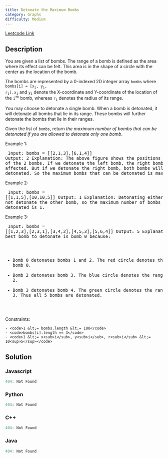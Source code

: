 ```yaml
---
title: Detonate the Maximum Bombs
category: Graphs
difficulty: Medium
---
```


<Callout>

[Leetcode Link](https://leetcode.com/problems/detonate-the-maximum-bombs)

</Callout>

## Description
You are given a list of bombs. The range of a bomb is defined as the area where its effect can be felt. This area is in the shape of a circle with the center as the location of the bomb.

The bombs are represented by a 0-indexed 2D integer array <code>bombs</code> where <code>bombs[i] = [x<sub>i</sub>, y<sub>i</sub>, r<sub>i</sub>]</code>. <code>x<sub>i</sub></code> and <code>y<sub>i</sub></code> denote the X-coordinate and Y-coordinate of the location of the <code>i<sup>th</sup></code> bomb, whereas <code>r<sub>i</sub></code> denotes the radius of its range.

You may choose to detonate a single bomb. When a bomb is detonated, it will detonate all bombs that lie in its range. These bombs will further detonate the bombs that lie in their ranges.

Given the list of <code>bombs</code>, return *the maximum number of bombs that can be detonated if you are allowed to detonate only one bomb*.

 
Example 1:
<Image alt="" src="https://assets.leetcode.com/uploads/2021/11/06/desmos-eg-3.png" width={300} height={300} />
<br /><pre className="overflow-x-auto">
Input: bombs = [[2,1,3],[6,1,4]]
Output: 2
Explanation:
The above figure shows the positions and ranges of the 2 bombs.
If we detonate the left bomb, the right bomb will not be affected.
But if we detonate the right bomb, both bombs will be detonated.
So the maximum bombs that can be detonated is max(1, 2) = 2.
</pre>

Example 2:
<Image alt="" src="https://assets.leetcode.com/uploads/2021/11/06/desmos-eg-2.png" width={300} height={300} />
<br /><pre className="overflow-x-auto">
Input: bombs = [[1,1,5],[10,10,5]]
Output: 1
Explanation:
Detonating either bomb will not detonate the other bomb, so the maximum number of bombs that can be detonated is 1.
</pre>

Example 3:
<Image alt="" src="https://assets.leetcode.com/uploads/2021/11/07/desmos-eg1.png" width={300} height={300} />
<br /><pre className="overflow-x-auto">
Input: bombs = [[1,2,3],[2,3,1],[3,4,2],[4,5,3],[5,6,4]]
Output: 5
Explanation:
The best bomb to detonate is bomb 0 because:
- Bomb 0 detonates bombs 1 and 2. The red circle denotes the range of bomb 0.
- Bomb 2 detonates bomb 3. The blue circle denotes the range of bomb 2.
- Bomb 3 detonates bomb 4. The green circle denotes the range of bomb 3.
Thus all 5 bombs are detonated.
</pre>

 
Constraints:


	- <code>1 &lt;= bombs.length &lt;= 100</code>
	- <code>bombs[i].length == 3</code>
	- <code>1 &lt;= x<sub>i</sub>, y<sub>i</sub>, r<sub>i</sub> &lt;= 10<sup>5</sup></code>



## Solution

### Javascript
```javascript
404: Not Found
```
### Python
```python
404: Not Found
```
### C++
```cpp
404: Not Found
```
### Java
```java
404: Not Found
```



